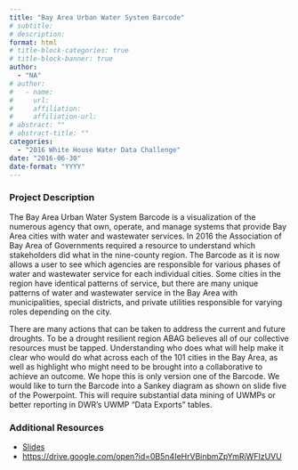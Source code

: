 ```yaml
---
title: "Bay Area Urban Water System Barcode"
# subtitle: 
# description: 
format: html
# title-block-categories: true
# title-block-banner: true
author: 
  - "NA"
# author:
#   - name: 
#     url: 
#     affiliation: 
#     affiliation-url:
# abstract: ""
# abstract-title: ""
categories: 
  - "2016 White House Water Data Challenge"
date: "2016-06-30"
date-format: "YYYY"
---
```


<!-- COMMENT
## params_NOTUSED-proj_title

#### Year: params_NOTUSED-year

#### Topics: params_NOTUSED-topics

#### Awards: params_NOTUSED-awards

#### Team Members: params_NOTUSED-team_members
UNCOMMENT -->

### Project Description

The Bay Area Urban Water System Barcode is a visualization of the numerous agency that own, operate, and manage systems that provide Bay Area cities with water and wastewater services. In 2016 the Association of Bay Area of Governments required a resource to understand which stakeholders did what in the nine-county region. The Barcode as it is now allows a user to see which agencies are responsible for various phases of water and wastewater service for each individual cities. Some cities in the region have identical patterns of service, but there are many unique patterns of water and wastewater service in the Bay Area with municipalities, special districts, and private utilities responsible for varying roles depending on the city.
 
 There are many actions that can be taken to address the current and future droughts. To be a drought resilient region ABAG believes all of our collective resources must be tapped. Understanding who does what will help make it clear who would do what across each of the 101 cities in the Bay Area, as well as highlight who might need to be brought into a collaborative to achieve an outcome. We hope this is only version one of the Barcode. We would like to turn the Barcode into a Sankey diagram as shown on slide five of the Powerpoint. This will require substantial data mining of UWMPs or better reporting in DWR’s UWMP “Data Exports” tables.

### Additional Resources

- [Slides](https://drive.google.com/open?id=0B5n4IeHrVBinblM4c2NtS25HaWs)
- <https://drive.google.com/open?id=0B5n4IeHrVBinbmZpYmRjWFIzUVU>
